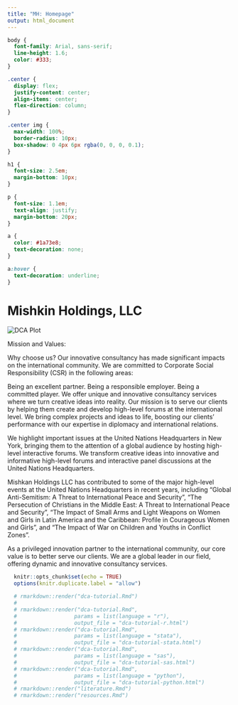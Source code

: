 ```yaml
---
title: "MH: Homepage"
output: html_document
---
```

<style>
.title{
  display: none;
}
</style>

```css
body {
  font-family: Arial, sans-serif;
  line-height: 1.6;
  color: #333;
}

.center {
  display: flex;
  justify-content: center;
  align-items: center;
  flex-direction: column;
}

.center img {
  max-width: 100%;
  border-radius: 10px;
  box-shadow: 0 4px 6px rgba(0, 0, 0, 0.1);
}

h1 {
  font-size: 2.5em;
  margin-bottom: 10px;
}

p {
  font-size: 1.1em;
  text-align: justify;
  margin-bottom: 20px;
}

a {
  color: #1a73e8;
  text-decoration: none;
}

a:hover {
  text-decoration: underline;
}
```

<div class="center">
  <h1>Mishkin Holdings, LLC</h1>
  <img src="homepage_pic.png" alt="DCA Plot">
</div>

Mission and Values:

Why choose us? Our innovative consultancy has made significant impacts on the international community. We are committed to Corporate Social Responsibility (CSR) in the following areas:

Being an excellent partner.
Being a responsible employer.
Being a committed player.
We offer unique and innovative consultancy services where we turn creative ideas into reality. Our mission is to serve our clients by helping them create and develop high-level forums at the international level. We bring complex projects and ideas to life, boosting our clients' performance with our expertise in diplomacy and international relations.

We highlight important issues at the United Nations Headquarters in New York, bringing them to the attention of a global audience by hosting high-level interactive forums. We transform creative ideas into innovative and informative high-level forums and interactive panel discussions at the United Nations Headquarters.

Mishkan Holdings LLC has contributed to some of the major high-level events at the United Nations Headquarters in recent years, including "Global Anti-Semitism: A Threat to International Peace and Security", "The Persecution of Christians in the Middle East: A Threat to International Peace and Security", "The Impact of Small Arms and Light Weapons on Women and Girls in Latin America and the Caribbean: Profile in Courageous Women and Girls", and "The Impact of War on Children and Youths in Conflict Zones".

As a privileged innovation partner to the international community, our core value is to better serve our clients. We are a global leader in our field, offering dynamic and innovative consultancy services.


```r
  knitr::opts_chunk$set(echo = TRUE)
  options(knitr.duplicate.label = "allow")
```

```r
  # rmarkdown::render("dca-tutorial.Rmd")
  # 
  # rmarkdown::render("dca-tutorial.Rmd",
  #                  params = list(language = "r"),
  #                  output_file = "dca-tutorial-r.html")
  # rmarkdown::render("dca-tutorial.Rmd",
  #                  params = list(language = "stata"),
  #                  output_file = "dca-tutorial-stata.html")
  # rmarkdown::render("dca-tutorial.Rmd",
  #                  params = list(language = "sas"),
  #                  output_file = "dca-tutorial-sas.html")
  # rmarkdown::render("dca-tutorial.Rmd",
  #                  params = list(language = "python"),
  #                  output_file = "dca-tutorial-python.html")
  # rmarkdown::render("literature.Rmd")
  # rmarkdown::render("resources.Rmd")
```


